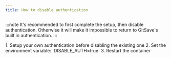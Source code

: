 ```yaml
---
title: How to disable authentication
---
```


:::note
It's recommended to first complete the setup, then disable authentication. Otherwise it will make it impossible to return to GitSave's built in authentication.
:::

<Steps>
1. Setup your own authentication before disabling the existing one
2. Set the environment variable: `DISABLE_AUTH=true`
3. Restart the container
</Steps>
